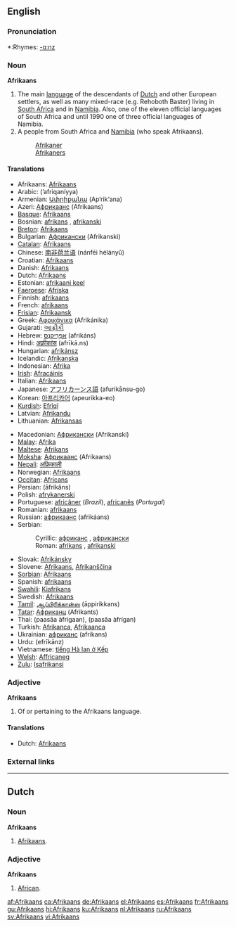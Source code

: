 {{interwiktionary|code=af}}
==English==
{{wikipedia}}

===Pronunciation===
*:Rhymes: [[Rhymes:English:-ɑːnz|-ɑːnz]]

===Noun===
'''Afrikaans'''

# The main [[language]] of the descendants of [[Dutch]] and other European settlers, as well as many mixed-race (e.g. Rehoboth Baster) living in [[South Africa]] and in [[Namibia]]. Also, one of the eleven official languages of South Africa and until 1990 one of three official languages of Namibia.
# A people from South Africa and [[Namibia]] (who speak Afrikaans).
#: [[Afrikaner]]
#: [[Afrikaners]] {{p}}

====Translations====
{{top}}
*Afrikaans: [[#Afrikaans|Afrikaans]]
*Arabic: {{ARchar|[[أفريقانية]]}} (’afriqaníyya) {{f}}
*Armenian: [[Ափրիքանա]] (Ap‘rik‘ana)
*Azeri: [[Африкаанс]] (Afrikaans)
*[[Basque]]: [[#Basque|Afrikaans]]
*Bosnian: [[afrikans]] {{m}}, [[afrikanski]] {{m}}
*[[Breton]]: [[#Breton|Afrikaans]]
*Bulgarian: [[Африкански]] (Afrikanski)
*[[Catalan]]: [[#Catalan|Afrikaans]]
*Chinese: [[南非荷兰语]] (nánfēi hélányǔ)
*Croatian: [[#Croatian|Afrikaans]] {{m}}
*Danish: [[#Danish|Afrikaans]]
*Dutch: [[#Dutch|Afrikaans]]
*Estonian: [[afrikaani keel]]
*[[Faeroese]]: [[Afríska]]
*Finnish: [[#Finnish|afrikaans]]
*French: [[#French|afrikaans]] {{m}}
*[[Frisian]]: [[Afrikaansk]]
*Greek: [[Αφρικάνικα]] (Afrikánika)
*Gujarati: [[આફ્રીકી]]
*Hebrew: [[אפריקאנס|אַפְרִיקַנְס]] (afrikáns)
*Hindi: [[अफ़्रीकांस]] (afrīkā.ns)
*Hungarian: [[afrikánsz]]
*Icelandic: [[Afríkanska]]
*Indonesian: [[Afrika]]
*[[Irish]]: [[Afracáinis]]
*Italian: [[#Italian|Afrikaans]]
*Japanese: [[アフリカーンス語]] (afurikānsu-go)
*Korean: [[아프리카어]] (apeurikka-eo)
*[[Kurdish]]: [[Efrîqî]]
*Latvian: [[Afrikandu]]
*Lithuanian: [[Afrikansas]]
{{mid}}
*Macedonian: [[Африкански]] (Afrikanski)
*[[Malay]]: [[Afrika]]
*[[Maltese]]: [[Afrikans]]
*[[Moksha]]: [[Африкаанс]] (Afrikaans)
*[[Nepali]]: [[अफ्रिकाली]]
*Norwegian: [[#Norwegian|Afrikaans]]
*[[Occitan]]: [[Africans]]
*Persian: {{FAchar|[[افریکانس|آفریکانس]]}} (āfrikâns)
*Polish: [[afrykanerski]]
*Portuguese: [[africâner]] (''Brazil''), [[africanês]] (''Portugal'')
*Romanian: [[#Romanian|afrikaans]]
*Russian: [[африкаанс]] (afrikáans) {{m}}
*Serbian:
*:Cyrillic: [[африканс#Serbian|африканс]] {{m}}, [[африкански#Serbian|африкански]] {{m}}
*:Roman: [[afrikans#Serbian|afrikans]] {{m}}, [[afrikanski#Serbian|afrikanski]] {{m}}
*Slovak: [[Afrikánsky]]
*Slovene: [[#Slovene|Afrikaans]], [[Afrikanščina]]
*[[Sorbian]]: [[#Sorbian|Afrikaans]]
*Spanish: [[#Spanish|afrikaans]]
*[[Swahili]]: [[Kiafrikans]]
*Swedish: [[#Swedish|Afrikaans]]
*[[Tamil]]: [[ஆப்பிரிக்கான்ஸ]] (āppirikkans)
*[[Tatar]]: [[Африканц]] (Afrikants)
*Thai: {{THchar|[[ภาษาอัฟริกาน]]}} (paasăa àfrígaan), {{THchar|[[ภาษาอัฟริกันส์]]}} (paasăa àfrígan)
*Turkish: [[Afrikanca]], [[Afrikaanca]]
*Ukrainian: [[африканс]] (afrikans)
*Urdu: {{URchar|[[ایفریکانز]]}} (efrīkānz)
*Vietnamese: [[tiếng Hà lan ở Kếp]]
*[[Welsh]]: [[Affricaneg]]
*[[Zulu]]: [[Isafrikansi]]
{{bottom}}

===Adjective===
'''Afrikaans'''

# Of or pertaining to the Afrikaans language.

====Translations====
{{top}}
*Dutch: [[#Dutch|Afrikaans]]
{{mid}}
{{bottom}}

===External links===
{{ethnologue|code=afr}}
{{websters-online}}

----

==Dutch==
{{wikipedia|lang=nl}}
===Noun===
'''Afrikaans''' {{n}}

# [[#English|Afrikaans]].

===Adjective===
'''Afrikaans'''

# [[African]].

[[af:Afrikaans]]
[[ca:Afrikaans]]
[[de:Afrikaans]]
[[el:Afrikaans]]
[[es:Afrikaans]]
[[fr:Afrikaans]]
[[gu:Afrikaans]]
[[hi:Afrikaans]]
[[ku:Afrikaans]]
[[nl:Afrikaans]]
[[ru:Afrikaans]]
[[sv:Afrikaans]]
[[vi:Afrikaans]]